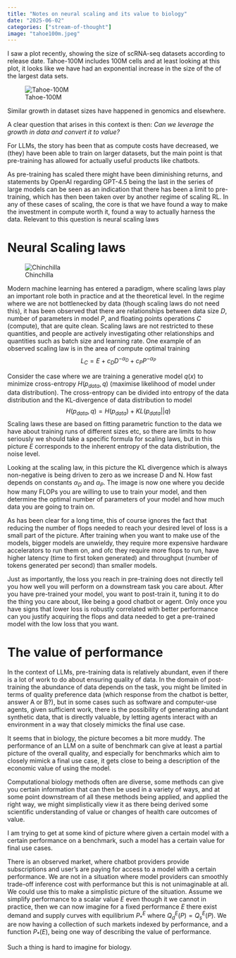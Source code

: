```yaml
---
title: "Notes on neural scaling and its value to biology"
date: "2025-06-02"
categories: ["stream-of-thought"]
image: "tahoe100m.jpeg"
---
```


I saw a plot recently, showing the size of scRNA-seq datasets according to release date. Tahoe-100M includes 100M cells and at least looking at this plot, it looks like we have had an exponential increase in the size of the of the largest data sets.

![Tahoe-100M](tahoe100m.jpeg)

Similar growth in dataset sizes have happened in genomics and elsewhere.

A clear question that arises in this context is then: *Can we leverage the growth in data and convert it to value?*

For LLMs, the story has been that as compute costs have decreased, we (they) have been able to train on larger datasets, but the main point is that pre-training has allowed for actually useful products like chatbots.

As pre-training has scaled there might have been diminishing returns, and statements by OpenAI regarding GPT-4.5 being the last in the series of large models can be seen as an indication that there has been a limit to pre-training, which has then been taken over by another regime of scaling RL. In any of these cases of scaling, the core is that we have found a way to make the investment in compute worth it, found a way to actually harness the data. Relevant to this question is neural scaling laws

# Neural Scaling laws
![Chinchilla](chinchilla1.png)


Modern machine learning has entered a paradigm, where scaling laws play an important role both in practice and at the theoretical level. In the regime where we are not bottlenecked by data (though scaling laws do not need this), it has been observed that there are relationships between data size $D$, number of parameters in model $P$, and floating points operations $C$ (compute), that are quite clean. Scaling laws are not restricted to these quantities, and people are actively investigating other relationships and quantities such as batch size and learning rate. One example of an observed scaling law is in the area of compute optimal training
$$
L_C = E + c_D D^{-\alpha_D} + c_P P^{-\alpha_P}
$$


Consider the case where we are training a generative model $q(x)$ to minimize cross-entropy $H(p_{data},q)$ (maximise likelihood of model under data distribution). The cross-entropy can be divided into entropy of the data distribution and the KL-divergence of data distribution to model
$$
H(p_{data},q) = H(p_{data}) + KL(p_{data}||q)
$$
Scaling laws these are based on fitting parametric function to the data we have about training runs of different sizes etc, so there are limits to how seriously we should take a specific formula for scaling laws, but in this picture
$E$ corresponds to the inherent entropy of the data distribution, the noise level.

Looking at the scaling law, in this picture the KL divergence which is always non-negative is being driven to zero as we increase D and N. How fast depends on constants $\alpha_D$ and $\alpha_P$. The image is now one where you decide how many FLOPs you are willing to use to train your model, and then determine the optimal number of parameters of your model and how much data you are going to train on.

As has been clear for a long time, this of course ignores the fact that reducing the number of flops needed to reach your desired level of loss is a small part of the picture. After training when you want to make use of the models, bigger models are unwieldy, they require more expensive hardware accelerators to run them on, and ofc they require more flops to run, have higher latency (time to first token generated) and throughput (number of tokens generated per second) than smaller models.

Just as importantly, the loss you reach in pre-training does not directly tell you how well you will perform on a downstream task you care about. After you have pre-trained your model, you want to post-train it, tuning it to do the thing you care about, like being a good chatbot or agent. Only once you have signs that lower loss is robustly correlated with better performance can you justify acquiring the flops and data needed to get a pre-trained model with the low loss that you want.

# The value of performance
In the context of LLMs, pre-training data is relatively abundant, even if there is a lot of work to do about ensuring quality of data. In the domain of post-training the abundance of data depends on the task, you might be limited in terms of quality preference data (which response from the chatbot is better, answer A or B?), but in some cases such as software and computer-use agents, given sufficient work, there is the possibility of generating abundant synthetic data, that is directly valuable, by letting agents interact with an environment in a way that closely mimicks the final use case.

It seems that in biology, the picture becomes a bit more muddy. The performance of an LLM on a suite of benchmark can give at least a partial picture of the overall quality, and especially for benchmarks which aim to closely mimick a final use case, it gets close to being a description of the economic value of using the model.

Computational biology methods often are diverse, some methods can give you certain information that can then be used in a variety of ways, and at some point downstream of all these methods being applied, and applied the right way, we might simplistically view it as there being derived some scientific understanding of value or changes of health care outcomes of value.

I am trying to get at some kind of picture where given a certain model with a certain performance on a benchmark, such a model has a certain value for final use cases.

There is an observed market, where chatbot providers provide subscriptions and user's are paying for access to a model with a certain performance. We are not in a situation where model providers can smoothly trade-off inference cost with performance but this is not unimaginable at all. We could use this to make a simplistic picture of the situation. Assume we simplify performance to a scalar value $E$ even though it we cannot in practice, then we can now imagine for a fixed performance $E$ there exist demand and supply curves with equilibrium $P_*^E$ where $Q^E_d(P) = Q^E_s(P)$. We are now having a collection of such markets indexed by performance, and a function $P_*(E)$, being one way of describing the value of performance.

Such a thing is hard to imagine for biology.